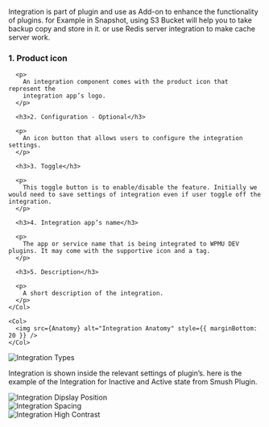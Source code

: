 

<Section title="Overview">
  <p>
    Integration is part of plugin and use as Add-on to enhance the functionality
    of plugins. for Example in Snapshot, using S3 Bucket will help you to take
    backup copy and store in it. or use Redis server integration to make cache
    server work.
  </p>
</Section>

<Section title="Anatomy" style={{ paddingTop: 20 }}>
  <Row>
    <Col>
      <h3>1. Product icon</h3>

      <p>
        An integration component comes with the product icon that represent the
        integration app’s logo.
      </p>

      <h3>2. Configuration - Optional</h3>

      <p>
        An icon button that allows users to configure the integration settings.
      </p>

      <h3>3. Toggle</h3>

      <p>
        This toggle button is to enable/disable the feature. Initially we would need to save settings of integration even if user toggle off the integration.
      </p>

      <h3>4. Integration app’s name</h3>

      <p>
        The app or service name that is being integrated to WPMU DEV plugins. It may come with the supportive icon and a tag.
      </p>

      <h3>5. Description</h3>

      <p>
        A short description of the integration.
      </p>
    </Col>

    <Col>
      <img src={Anatomy} alt="Integration Anatomy" style={{ marginBottom: 20 }} />
    </Col>
  </Row>
</Section>

<Section title="Types" style={{ paddingTop: 20 }}>
  <img src={Types} alt="Integration Types" />
</Section>

<Section title="Where and how to display?" style={{ paddingTop: 20 }}>
  <p>
    Integration is shown inside the relevant settings of plugin’s. here is the
    example of the Integration for Inactive and Active state from Smush Plugin.
  </p>

  <img src={Location} alt="Integration Dipslay Position" />
</Section>

<Section title="Spacing" style={{ paddingTop: 20 }}>
  <img src={Spacing} alt="Integration Spacing" />
</Section>

<Section title="High Contrast Mode" style={{ paddingTop: 20 }}>
  <img src={HighContrast} alt="Integration High Contrast" />
</Section>
